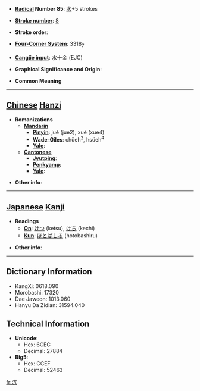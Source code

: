 * '''[[Wiktionary:Chinese radical index| Radical]] Number 85''': [[Wiktionary:Chinese radical index 水|水]]+5 strokes

* '''[[Wiktionary:Chinese total strokes index|Stroke number]]''': [[Wiktionary:Chinese total strokes index 8|8]]

* '''Stroke order''': 

* '''[[Wiktionary:Chinese four corner index|Four-Corner System]]''': 3318<sub>7</sub>

* '''[[Wiktionary:Chinese Cangjie index|Cangjie input]]''': 水十金 (EJC)

* '''Graphical Significance and Origin''': 

* '''Common Meaning'''

----

== [[Chinese]] [[Hanzi]] ==

* '''Romanizations'''
** '''[[Mandarin]]'''
*** '''[[Pinyin]]''': jué (jue2), xuè (xue4)
*** '''[[Wade-Giles]]''': chüeh<sup>2</sup>, hsüeh<sup>4</sup>
*** '''[[Yale]]''': 
** '''[[Cantonese]]'''
*** '''[[Jyutping]]''':
*** '''[[Penkyamp]]''': 
*** '''[[Yale]]''': 

* '''Other info''': 

----

== [[Japanese]] [[Kanji]] ==

* '''Readings'''
** '''[[On]]''': [[けつ]] (ketsu), [[けち]] (kechi)
** '''[[Kun]]''': [[ほとばしる]] (hotobashiru)

* '''Other info''':  

----

== Dictionary Information ==

* KangXi: 0618.090
* Morobashi: 17320
* Dae Jaweon: 1013.060
* Hanyu Da Zidian: 31594.040

== Technical Information ==

* '''Unicode''':
** Hex: 6CEC
** Decimal: 27884
* '''Big5''':
** Hex: CCEF
** Decimal: 52463

[[fr:泬]]